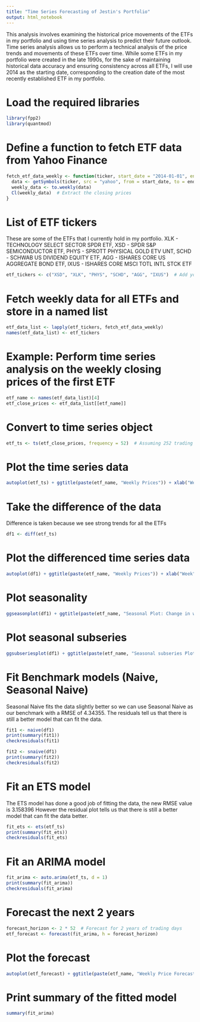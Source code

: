 ```yaml
---
title: "Time Series Forecasting of Jestin's Portfolio"
output: html_notebook
---
```


This analysis involves examining the historical price movements of the ETFs in my portfolio and using time series analysis to predict their future outlook. Time series analysis allows us to perform a technical analysis of the price trends and movements of these ETFs over time. While some ETFs in my portfolio were created in the late 1990s, for the sake of maintaining historical data accuracy and ensuring consistency across all ETFs, I will use 2014 as the starting date, corresponding to the creation date of the most recently established ETF in my portfolio.

# Load the required libraries
```r
library(fpp2)
library(quantmod)
```

# Define a function to fetch ETF data from Yahoo Finance
```r
fetch_etf_data_weekly <- function(ticker, start_date = "2014-01-01", end_date = "2024-06-15") {
  data <- getSymbols(ticker, src = "yahoo", from = start_date, to = end_date, auto.assign = FALSE)
  weekly_data <- to.weekly(data)
  Cl(weekly_data)  # Extract the closing prices
}
```

# List of ETF tickers
These are some of the ETFs that I currently hold in my portfolio.
XLK - TECHNOLOGY SELECT SECTOR SPDR ETF,
XSD - SPDR S&P SEMICONDUCTOR ETF,
PHYS - SPROTT PHYSICAL GOLD ETV UNT,
SCHD - SCHWAB US DIVIDEND EQUITY ETF,
AGG - ISHARES CORE US AGGREGATE BOND ETF,
IXUS - ISHARES CORE MSCI TOTL INTL STCK ETF
```r
etf_tickers <- c("XSD", "XLK", "PHYS", "SCHD", "AGG", "IXUS")  # Add your ETF tickers here
```

# Fetch weekly data for all ETFs and store in a named list
```r
etf_data_list <- lapply(etf_tickers, fetch_etf_data_weekly)
names(etf_data_list) <- etf_tickers
```

# Example: Perform time series analysis on the weekly closing prices of the first ETF
```r
etf_name <- names(etf_data_list)[4]
etf_close_prices <- etf_data_list[[etf_name]]
```

# Convert to time series object
```r
etf_ts <- ts(etf_close_prices, frequency = 52)  # Assuming 252 trading days in a year
```

# Plot the time series data
```r
autoplot(etf_ts) + ggtitle(paste(etf_name, "Weekly Prices")) + xlab("Week") + ylab("Price")
```

# Take the difference of the data
Difference is taken because we see strong trends for all the ETFs
```r
df1 <- diff(etf_ts)
```

# Plot the differenced time series data
```r
autoplot(df1) + ggtitle(paste(etf_name, "Weekly Prices")) + xlab("Week") + ylab("Price")
```
# Plot seasonality
```r
ggseasonplot(df1) + ggtitle(paste(etf_name, "Seasonal Plot: Change in weekly price")) + xlab("Week") + ylab("Price")
```

# Plot seasonal subseries
```r
ggsubseriesplot(df1) + ggtitle(paste(etf_name, "Seasonal subseries Plot: Change in weekly price")) + xlab("Week") + ylab("Price")
```

# Fit Benchmark models (Naive, Seasonal Naive)
Seasonal Naive fits the data slightly better so we can use Seasonal Naive as our benchmark with a RMSE of 4.34355.
The residuals tell us that there is still a better model that can fit the data.
```r
fit1 <- naive(df1)
print(summary(fit1))
checkresiduals(fit1)

fit2 <- snaive(df1)
print(summary(fit2))
checkresiduals(fit2)
```
# Fit an ETS model
The ETS model has done a good job of fitting the data, the new RMSE value is 3.158396
However the residual plot tells us that there is still a better model that can fit the data better.
```r
fit_ets <- ets(etf_ts)
print(summary(fit_ets))
checkresiduals(fit_ets)
```

# Fit an ARIMA model
```r
fit_arima <- auto.arima(etf_ts, d = 1)
print(summary(fit_arima))
checkresiduals(fit_arima)
```

# Forecast the next 2 years
```r
forecast_horizon <- 2 * 52  # Forecast for 2 years of trading days
etf_forecast <- forecast(fit_arima, h = forecast_horizon)
```

# Plot the forecast
```r
autoplot(etf_forecast) + ggtitle(paste(etf_name, "Weekly Price Forecast")) + xlab("Week") + ylab("Price")
```

# Print summary of the fitted model
```r
summary(fit_arima)
```



